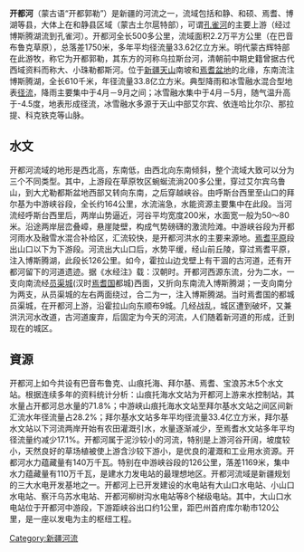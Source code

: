 {{Infobox river
|name=开都河
|image=Kaidu river yanqi xinjiang.jpg
|image_size=
|image_caption=[[焉耆|焉耆]]市中心的開都河
|length=497.0公里
|source1_elevation=4776米
|discharge1_avg=每秒110立方米
|basin_size=31750平方公里
|source1_location=[[天山|天山]]中部[[艾尔宾|艾尔宾]]等
|mouth_location=[[博斯腾湖|博斯腾湖]]
|basin_countries=[[中国|中国]]
}}

'''开都河'''（蒙古语“开都郭勒”）是新疆的河流之一，流域包括和静、和硕、焉耆、博湖等县，大体上在和静县区域（蒙古土尔扈特部），可谓[[孔雀河|孔雀河]]的主要上游（经过博斯腾湖流到孔雀河）。开都河全长500多公里，流域面积2.2万平方公里（在巴音布鲁克草原），总落差1750米，多年平均径流量33.62亿立方米。明代蒙古辉特部在此游牧，称它为开都郭勒，其东方的河称乌拉斯台河，清朝前中期史籍曾据古代西域资料而称大、小珠勒都斯河。位于[[新疆|新疆]][[天山|天山]]南坡和[[焉耆盆地|焉耆盆地]]的北缘，东南流注博斯腾湖，全长610千米，年径流量33.8亿立方米。典型降雨和冰雪融水混合型地表[[径流|径流]]，降雨主要集中于4月－9月之间；冰雪融水集中于4月－5月，随气温升高于-4.5度，地表形成径流，冰雪融水多源于天山中部艾尔宾、依连哈比尔尕、那拉提、科克铁克等山脉。

==水文==
开都河流域的地形是西北高，东南低，由西北向东南倾斜，整个流域大致可以分为三个不同类型。其中，上游段在草原牧区蜿蜒流淌200多公里，穿过艾尔宾乌鲁山，到大尤勒都斯盆地西部又转向东南，之后穿越峡谷。由呼斯台西里至山口的拜尔基为中游峡谷段，全长约164公里，水流湍急，水能资源主要集中在此段。当河流经呼斯台西里后，两岸山势逼近，河谷平均宽度200米，水面宽一般为50～80米。沿途两岸层峦叠嶂，悬崖陡壁，构成气势磅礴的激流险滩。中游峡谷段为开都河雨水及融雪水混合补给区，汇流较快，是开都河洪水的主要来源地。[[焉耆平原|焉耆平原]]段出山口以下为下游段。河流出大山口后，水势平缓，经山前丘陵，穿过焉耆平原，注入博斯腾湖，此段长126公里。如今，霍拉山边戈壁上有干涸的古河道，还有开都河留下的河道遗迹。据《水经注》载：汉朝时。开都河西源东流，分为二水，一支向南流经[[员渠城|员渠城]](汉时[[焉耆国|焉耆国]]都城)西面，又折向东南流入博斯腾湖；一支向南分为两支，从员渠城的左右两面绕过，合二为一，注入博斯腾湖。当时焉耆国的都城员渠城，在开都河上游，沿霍拉山向东顺布9城。几经战乱，城区遭到破坏，又兼洪汛河水改道，古河道废弃，后固定为今天的河流，人们随着新河道的形成，迁到现在的城区。

==資源==
开都河上如今共设有巴音布鲁克、山痕托海、拜尔基、焉耆、宝浪苏木5个水文站。根据连续多年的资料统计分析：山痕托海水文站为开都河上游来水控制站，其水量占开都河总水量的71.8%；中游峡山痕托海水文站至拜尔基水文站之间区间新汇流水年径流量占28.2%；拜尔基水文站多年平均径流量33.4亿立方米，拜尔基水文站以下河流两岸开始有农田灌溉引水，水量逐渐减少，至焉耆水文站多年平均径流量约减少17.1%。开都河属于泥沙较小的河流，特别是上游河谷开阔，坡度较小，天然良好的草场植被使上游含沙较下游小，是优良的灌溉和工业用水资源。开都河水力蕴藏量有140万千瓦。特别在中游峡谷段的126公里，落差1169米，集中水力蕴藏量有110万千瓦，是建水力发电站的最理想地区。开都河流域是新疆规划的三大水电开发基地之一。开都河上已开发建设的水电站有大山口水电站、小山口水电站、察汗乌苏水电站、开都河柳树沟水电站等8个梯级电站。其中，大山口水电站位于开都河中游段，下游距峡谷出口约1公里，距巴州首府库尔勒市120公里，是一座以发电为主的枢纽工程。

{{塔里木河水系}}
{{中国西部诸河}}

[[Category:新疆河流|Category:新疆河流]]